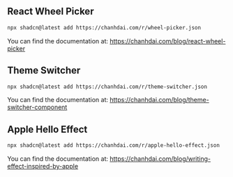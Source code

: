 ## React Wheel Picker

<ComponentPreview
  name="wheel-picker-demo"
  openInV0Url="https://chanhdai.com/r/wheel-picker.json"
/>

```bash
npx shadcn@latest add https://chanhdai.com/r/wheel-picker.json
```

You can find the documentation at: https://chanhdai.com/blog/react-wheel-picker

## Theme Switcher

<ComponentPreview
  name="theme-switcher-demo"
  openInV0Url="https://chanhdai.com/r/theme-switcher.json"
/>

```bash
npx shadcn@latest add https://chanhdai.com/r/theme-switcher.json
```

You can find the documentation at: https://chanhdai.com/blog/theme-switcher-component

## Apple Hello Effect

<ComponentPreview
  name="apple-hello-effect-demo"
  openInV0Url="https://chanhdai.com/r/apple-hello-effect.json"
/>

```bash
npx shadcn@latest add https://chanhdai.com/r/apple-hello-effect.json
```

You can find the documentation at: https://chanhdai.com/blog/writing-effect-inspired-by-apple
